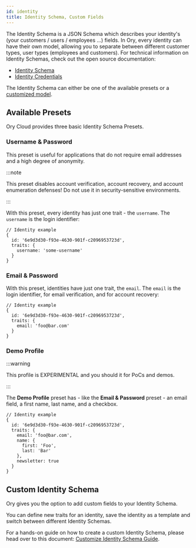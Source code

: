 ```yaml
---
id: identity
title: Identity Schema, Custom Fields
---
```


The Identity Schema is a JSON Schema which describes your identity's (your
customers / users / employees ...) fields. In Ory, every identity can have their
own model, allowing you to separate between different customer types, user types
(employees and customers). For technical information on Identity Schemas, check
out the open source documentation:

- [Identity Schema](https://www.ory.sh/kratos/docs/concepts/identity-schema)
- [Identity Credentials](https://www.ory.sh/kratos/docs/concepts/credentials)

The Identity Schema can either be one of the available presets or a
[customized model](#custom-identity-model).

## Available Presets

Ory Cloud provides three basic Identity Schema Presets.

### Username & Password

This preset is useful for applications that do not require email addresses and a
high degree of anonymity.

:::note

This preset disables account verification, account recovery, and account
enumeration defenses! Do not use it in security-sensitive environments.

:::

With this preset, every identity has just one trait - the `username`. The
`username` is the login identifier:

```json5
// Identity example
{
  id: '6e9d3d30-f93e-4630-901f-c2096953723d',
  traits: {
    username: 'some-username'
  }
}
```

### Email & Password

With this preset, identities have just one trait, the `email`. The `email` is
the login identifier, for email verification, and for account recovery:

```json5
// Identity example
{
  id: '6e9d3d30-f93e-4630-901f-c2096953723d',
  traits: {
    email: 'foo@bar.com'
  }
}
```

### Demo Profile

:::warning

This profile is EXPERIMENTAL and you should it for PoCs and demos.

:::

The **Demo Profile** preset has - like the **Email & Password** preset - an email field, a
first name, last name, and a checkbox.

```json5
// Identity example
{
  id: '6e9d3d30-f93e-4630-901f-c2096953723d',
  traits: {
    email: 'foo@bar.com',
    name: {
      first: 'Foo',
      last: 'Bar'
    },
    newsletter: true
  }
}
```

## Custom Identity Schema

Ory gives you the option to add custom fields to your Identity Schema.

You can define new traits for an identity, save the identity as a template and
switch between different Identity Schemas.

For a hands-on guide on how to create a custom Identity Schema, please head over
to this document:
[Customize Identity Schema Guide](../guides/customize-identity-schema.mdx).
